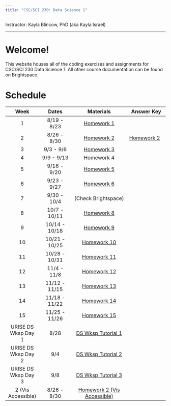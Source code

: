 ```yaml
---
title: "CSC/SCI 230: Data Science 1"
---
```


Instructor: Kayla Blincow, PhD (aka Kayla Israel)

------------------------------------------------------------------------

# Welcome!

This website houses all of the coding exercises and assignments for CSC/SCI 230 Data Science 1. All other course documentation can be found on Brightspace.

# Schedule

|        Week         |     Dates     |                                              Materials                                              | Answer Key                        |
|:-------------:|:-------------:|:-----------------------:|------------------|
|          1          |  8/19 - 8/23  |                                     [Homework 1](Week1R4DS.qmd)                                     |                                   |
|          2          |  8/26 - 8/30  |                                      [Homework 2](Week2HW.qmd)                                      | [Homework 2](Week2HWSolution.qmd) |
|          3          |   9/3 - 9/6   |                                      [Homework 3](Week3HW.qmd)                                      |                                   |
|          4          |  9/9 - 9/13   |                                      [Homework 4](Week4HW.qmd)                                      |                                   |
|          5          |  9/16 - 9/20  |                                      [Homework 5](Week5HW.qmd)                                      |                                   |
|          6          |  9/23 - 9/27  | [Homework 6](https://colab.research.google.com/drive/1vN_-rHx1kiZHwUAzkJNJ1so0tqyDho2F?usp=sharing) |                                   |
|          7          |  9/30 - 10/4  |                                         (Check Brightspace)                                         |                                   |
|          8          | 10/7 - 10/11  |                                      [Homework 8](Week8HW.qmd)                                      |                                   |
|          9          | 10/14 - 10/18 |                                      [Homework 9](Week9HW.qmd)                                      |                                   |
|         10          | 10/21 - 10/25 |                                     [Homework 10](Week10HW.qmd)                                     |                                   |
|         11          | 10/28 - 10/31 |                                     [Homework 11](Week11HW.qmd)                                     |                                   |
|         12          |  11/4 - 11/8  |                                     [Homework 12](Week12HW.qmd)                                     |                                   |
|         13          | 11/12 - 11/15 |                                     [Homework 13](Week13HW.qmd)                                     |                                   |
|         14          | 11/18 - 11/22 |                                     [Homework 14](Week14HW.qmd)                                     |                                   |
|         15          | 11/25 - 11/26 |                                     [Homework 15](Week15HW.qmd)                                     |                                   |
| URISE DS Wksp Day 1 |     8/28      |                                  [DS Wksp Tutorial 1](DSWksp1.qmd)                                  |                                   |
| URISE DS Wksp Day 2 |      9/4      |                                  [DS Wksp Tutorial 2](DSWksp2.qmd)                                  |                                   |
| URISE DS Wksp Day 3 |      9/8      |                                  [DS Wksp Tutorial 3](DSWksp3.qmd)                                  |                                   |
| 2 (Vis Accessible)  |  8/26 - 8/30  |                            [Homework 2 (Vis Accessible)](Week2HW_VA.qmd)                            |                                   |
